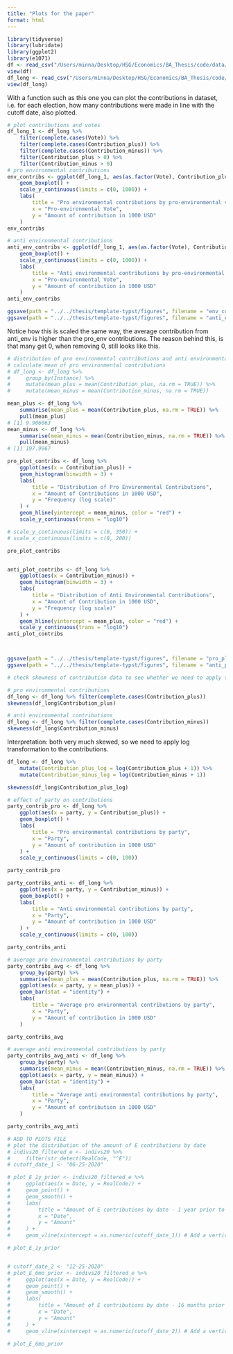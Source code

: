 ```yaml
---
title: "Plots for the paper"
format: html
---
```


```r
library(tidyverse)
library(lubridate)
library(ggplot2)
library(e1071)
df <- read_csv("/Users/minna/Desktop/HSG/Economics/BA_Thesis/code/data/analysis/df.csv", show_col_types = FALSE)
view(df)
df_long <- read_csv("/Users/minna/Desktop/HSG/Economics/BA_Thesis/code/data/analysis/df_long.csv", show_col_types = FALSE)
view(df_long)
```

With a function such as this one you can plot the contributions in dataset, i.e. for each election, how many contributions were made in line with the cutoff date, also plotted.

```r
# plot contributions and votes
df_long_1 <- df_long %>%
    filter(complete.cases(Vote)) %>%
    filter(complete.cases(Contribution_plus)) %>%
    filter(complete.cases(Contribution_minus)) %>%
    filter(Contribution_plus > 0) %>%
    filter(Contribution_minus > 0)
# pro environmental contributions
env_contribs <- ggplot(df_long_1, aes(as.factor(Vote), Contribution_plus)) +
    geom_boxplot() +
    scale_y_continuous(limits = c(0, 1000)) +
    labs(
        title = "Pro environmental contributions by pro-environmental vote",
        x = "Pro-environmental Vote",
        y = "Amount of contribution in 1000 USD"
    )
env_contribs

# anti environmental contributions
anti_env_contribs <- ggplot(df_long_1, aes(as.factor(Vote), Contribution_minus)) +
    geom_boxplot() +
    scale_y_continuous(limits = c(0, 1000)) +
    labs(
        title = "Anti environmental contributions by pro-environmental vote",
        x = "Pro-environmental Vote",
        y = "Amount of contribution in 1000 USD"
    )
anti_env_contribs

ggsave(path = "../../thesis/template-typst/figures", filename = "env_contribs.svg", plot = env_contribs, width = 6, height = 6, units = "in", dpi = 300)
ggsave(path = "../../thesis/template-typst/figures", filename = "anti_env_contribs.svg", plot = anti_env_contribs, width = 6, height = 6, units = "in", dpi = 300)

```

Notice how this is scaled the same way, the average contribution from anti_env is higher than the pro_env contributions. The reason behind this, is that many get 0, when removing 0, still looks like this.


```r
# distribution of pro environmental contributions and anti environmental contributions
# calculate mean of pro environmental contributions
# df_long <- df_long %>%
#     group_by(Instance) %>%
#     mutate(mean_plus = mean(Contribution_plus, na.rm = TRUE)) %>%
#     mutate(mean_minus = mean(Contribution_minus, na.rm = TRUE))

mean_plus <- df_long %>%
    summarise(mean_plus = mean(Contribution_plus, na.rm = TRUE)) %>%
    pull(mean_plus)
# [1] 9.906063
mean_minus <- df_long %>%
    summarise(mean_minus = mean(Contribution_minus, na.rm = TRUE)) %>%
    pull(mean_minus)
# [1] 197.9967

pro_plot_contribs <- df_long %>%
    ggplot(aes(x = Contribution_plus)) +
    geom_histogram(binwidth = 3) +
    labs(
        title = "Distribution of Pro Environmental Contributions",
        x = "Amount of Contributions in 1000 USD",
        y = "Frequency (log scale)"
    ) +
    geom_hline(yintercept = mean_minus, color = "red") +
    scale_y_continuous(trans = "log10")

# scale_y_continuous(limits = c(0, 350)) +
# scale_x_continuous(limits = c(0, 200))

pro_plot_contribs


anti_plot_contribs <- df_long %>%
    ggplot(aes(x = Contribution_minus)) +
    geom_histogram(binwidth = 3) +
    labs(
        title = "Distribution of Anti Environmental Contributions",
        x = "Amount of Contribution in 1000 USD",
        y = "Frequency (log scale)"
    ) +
    geom_hline(yintercept = mean_plus, color = "red") +
    scale_y_continuous(trans = "log10")
anti_plot_contribs



ggsave(path = "../../thesis/template-typst/figures", filename = "pro_plot_contribs.svg", plot = pro_plot_contribs, width = 6, height = 6, units = "in", dpi = 300)
ggsave(path = "../../thesis/template-typst/figures", filename = "anti_plot_contribs.svg", plot = anti_plot_contribs, width = 6, height = 6, units = "in", dpi = 300)
```


```r

# check skewness of contribution data to see whether we need to apply the log transformation

# pro environmental contributions
df_long <- df_long %>% filter(complete.cases(Contribution_plus))
skewness(df_long$Contribution_plus)

# anti environmental contributions
df_long <- df_long %>% filter(complete.cases(Contribution_minus))
skewness(df_long$Contribution_minus)
```

Interpretation: both very much skewed, so we need to apply log transformation to the contributions.
```r

df_long <- df_long %>%
    mutate(Contribution_plus_log = log(Contribution_plus + 1)) %>%
    mutate(Contribution_minus_log = log(Contribution_minus + 1))

skewness(df_long$Contribution_plus_log)

```


```r
# effect of party on contributions
party_contrib_pro <- df_long %>%
    ggplot(aes(x = party, y = Contribution_plus)) +
    geom_boxplot() +
    labs(
        title = "Pro environmental contributions by party",
        x = "Party",
        y = "Amount of contribution in 1000 USD"
    ) +
    scale_y_continuous(limits = c(0, 100))

party_contrib_pro

party_contribs_anti <- df_long %>%
    ggplot(aes(x = party, y = Contribution_minus)) +
    geom_boxplot() +
    labs(
        title = "Anti environmental contributions by party",
        x = "Party",
        y = "Amount of contribution in 1000 USD"
    ) +
    scale_y_continuous(limits = c(0, 100))

party_contribs_anti

# average pro environmental contributions by party
party_contribs_avg <- df_long %>%
    group_by(party) %>%
    summarise(mean_plus = mean(Contribution_plus, na.rm = TRUE)) %>%
    ggplot(aes(x = party, y = mean_plus)) +
    geom_bar(stat = "identity") +
    labs(
        title = "Average pro environmental contributions by party",
        x = "Party",
        y = "Amount of contribution in 1000 USD"
    )

party_contribs_avg

# average anti environmental contributions by party
party_contribs_avg_anti <- df_long %>%
    group_by(party) %>%
    summarise(mean_minus = mean(Contribution_minus, na.rm = TRUE)) %>%
    ggplot(aes(x = party, y = mean_minus)) +
    geom_bar(stat = "identity") +
    labs(
        title = "Average anti environmental contributions by party",
        x = "Party",
        y = "Amount of contribution in 1000 USD"
    )

party_contribs_avg_anti
```

```r
# ADD TO PLOTS FILE
# plot the distribution of the amount of E contributions by date
# indivs20_filtered_e <- indivs20 %>%
#     filter(str_detect(RealCode, "^E"))
# cutoff_date_1 <- "06-25-2020"

# plot_E_1y_prior <- indivs20_filtered_e %>%
#     ggplot(aes(x = Date, y = RealCode)) +
#     geom_point() +
#     geom_smooth() +
#     labs(
#         title = "Amount of E contributions by date - 1 year prior to vote is the line",
#         x = "Date",
#         y = "Amount"
#     ) +
#     geom_vline(xintercept = as.numeric(cutoff_date_1)) # Add a vertical line for the cutoff date

# plot_E_1y_prior


# cutoff_date_2 <- "12-25-2020"
# plot_E_6mo_prior <- indivs20_filtered_e %>%
#     ggplot(aes(x = Date, y = RealCode)) +
#     geom_point() +
#     geom_smooth() +
#     labs(
#         title = "Amount of E contributions by date - 16 months prior to vote is the line",
#         x = "Date",
#         y = "Amount"
#     ) +
#     geom_vline(xintercept = as.numeric(cutoff_date_2)) # Add a vertical line for the cutoff date

# plot_E_6mo_prior
```